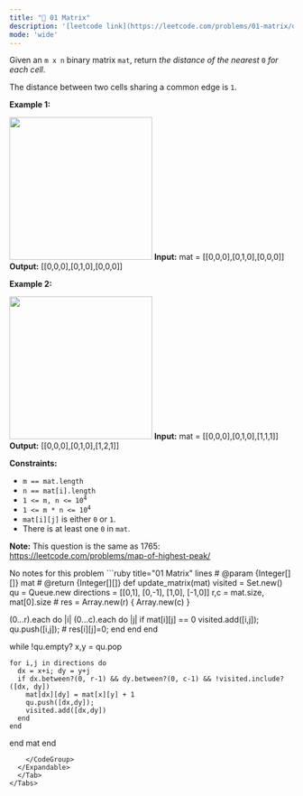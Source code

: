 ```yaml
---
title: "🧀 01 Matrix"
description: '[leetcode link](https://leetcode.com/problems/01-matrix/description/)'
mode: 'wide'
---
```

<Tabs>
  <Tab title="Question" icon="circle-question" iconType="regular">
    <Card>
      <p>Given an <code>m x n</code> binary matrix <code>mat</code>, return <em>the distance of the nearest </em><code>0</code><em> for each cell</em>.</p>  <p>The distance between two cells sharing a common edge is <code>1</code>.</p>   <p><strong class="example">Example 1:</strong></p> <img alt="" src="https://assets.leetcode.com/uploads/2021/04/24/01-1-grid.jpg" style="width: 253px; height: 253px;" />  <strong>Input:</strong> mat = [[0,0,0],[0,1,0],[0,0,0]] <br/> <strong>Output:</strong> [[0,0,0],[0,1,0],[0,0,0]]   <p><strong class="example">Example 2:</strong></p> <img alt="" src="https://assets.leetcode.com/uploads/2021/04/24/01-2-grid.jpg" style="width: 253px; height: 253px;" />  <strong>Input:</strong> mat = [[0,0,0],[0,1,0],[1,1,1]] <br/> <strong>Output:</strong> [[0,0,0],[0,1,0],[1,2,1]]    <p><strong>Constraints:</strong></p>  <ul>  <li><code>m == mat.length</code></li>  <li><code>n == mat[i].length</code></li>  <li><code>1 &lt;= m, n &lt;= 10<sup>4</sup></code></li>  <li><code>1 &lt;= m * n &lt;= 10<sup>4</sup></code></li>  <li><code>mat[i][j]</code> is either <code>0</code> or <code>1</code>.</li>  <li>There is at least one <code>0</code> in <code>mat</code>.</li> </ul>   <p><strong>Note:</strong> This question is the same as 1765: <a href="https://leetcode.com/problems/map-of-highest-peak/description/" target="_blank">https://leetcode.com/problems/map-of-highest-peak/</a></p> 
    </Card>
  </Tab>
  <Tab title="Solution" icon="lightbulb" iconType="regular" >
    <Card>
      No notes for this problem
</Card>
  <Expandable title="code">
    <CodeGroup dropdown>
```ruby title="01 Matrix" lines
# @param {Integer[][]} mat
# @return {Integer[][]}
def update_matrix(mat)
  visited = Set.new()
  qu = Queue.new
  directions = [[0,1], [0,-1], [1,0], [-1,0]]
  r,c = mat.size, mat[0].size
  # res = Array.new(r) { Array.new(c) }

  (0...r).each do |i|
    (0...c).each do |j|
      if mat[i][j] == 0
        visited.add([i,j]); qu.push([i,j]);
        # res[i][j]=0; 
      end
    end
  end

  while !qu.empty?
    x,y = qu.pop

    for i,j in directions do
      dx = x+i; dy = y+j
      if dx.between?(0, r-1) && dy.between?(0, c-1) && !visited.include?([dx, dy])
        mat[dx][dy] = mat[x][y] + 1
        qu.push([dx,dy]); 
        visited.add([dx,dy])
      end
    end

  end
  mat
end
```
    </CodeGroup>
  </Expandable>
  </Tab>
</Tabs>